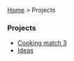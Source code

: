 [[../index|Home]] > Projects

=== Projects ===
* [[../projects/match3/match3_index|Cooking match 3]]
* [[./ideas|Ideas]]




